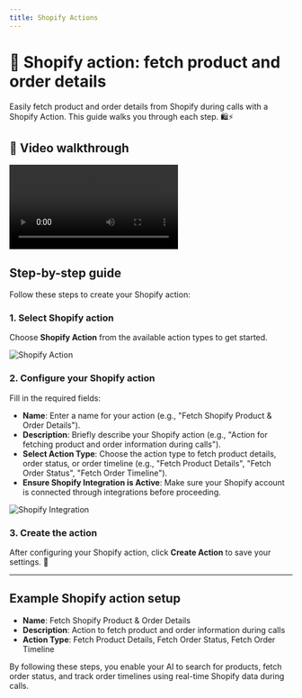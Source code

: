 ```yaml
---
title: Shopify Actions
---
```


# 🛒 Shopify action: fetch product and order details

Easily fetch product and order details from Shopify during calls with a Shopify Action. This guide walks you through each step. 🛍️⚡

## 🎥 Video walkthrough

<div class="card-video">
  <video src="https://storage.googleapis.com/helpsessionvideos/Contactswing/Videos/Shop.mp4" autoplay playsinline controls title="Shopify Action Setup"></video>
</div>

## Step-by-step guide

Follow these steps to create your Shopify action:

### 1. Select Shopify action

Choose **Shopify Action** from the available action types to get started.

<img src="https://storage.googleapis.com/helpsessionvideos/Contactswing/images/sh1.jpg" alt="Shopify Action" />

### 2. Configure your Shopify action

Fill in the required fields:
- **Name**: Enter a name for your action (e.g., "Fetch Shopify Product & Order Details").
- **Description**: Briefly describe your Shopify action (e.g., "Action for fetching product and order information during calls").
- **Select Action Type**: Choose the action type to fetch product details, order status, or order timeline (e.g., "Fetch Product Details", "Fetch Order Status", "Fetch Order Timeline").
- **Ensure Shopify Integration is Active**: Make sure your Shopify account is connected through integrations before proceeding.

<img src="https://storage.googleapis.com/helpsessionvideos/Contactswing/images/sh2.jpg" alt="Shopify Integration" />

### 3. Create the action

After configuring your Shopify action, click **Create Action** to save your settings. 🎉

---

## Example Shopify action setup

- **Name**: Fetch Shopify Product & Order Details  
- **Description**: Action to fetch product and order information during calls  
- **Action Type**: Fetch Product Details, Fetch Order Status, Fetch Order Timeline

By following these steps, you enable your AI to search for products, fetch order status, and track order timelines using real-time Shopify data during calls.
